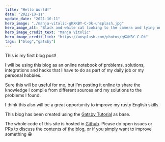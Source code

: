 ```yaml
---
title: "Hello World!"
date: "2021-10-11"
update_date: "2021-10-11"
hero_image: "./manja-vitolic-gKXKBY-C-Dk-unsplash.jpg"
hero_image_alt: "Black and white cat looking to the camera and lying on a bamboo bed"
hero_image_credit_text: "Manja Vitolic"
hero_image_credit_link: "https://unsplash.com/photos/gKXKBY-C-Dk"
tags: ["blog","gatsby"]
---
```


This is my first blog post!

I will be using this blog as an online notebook of problems, 
solutions, integrations and hacks that I have to do as part
of my daily job or my personal hobbies.

Sure this will be useful for me, but I'm posting it online
to share the knowledge I compile from different sources
and my solutions to the problems I found.

I think this also will be a great opportunity to improve my
rusty English skills.

This blog has been created using the [Gatsby Tutorial](https://www.gatsbyjs.com/docs/tutorial/)
as base.

The whole code of this site is hosted in [Github](https://github.com/cpiment/pimentel.page).
Please do open issues or PRs to discuss the contents of the blog, 
or if you simply want to improve something 😀
